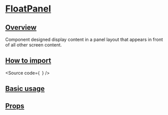 

<Meta of={Stories} />

# [FloatPanel](#floatpanel)

## [Overview](#overview)

Component designed display content in a panel layout that appears in front of all other screen content.

## [How to import](#how-to-import)

<Source
  code={`
`}
/>

## [Basic usage](#basic-usage)

<Canvas of={Stories.Base} />

## [Props](#props)

<ArgTypes of={Stories} />
